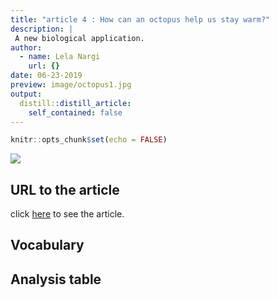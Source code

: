 ```yaml
---
title: "article 4 : How can an octopus help us stay warm?"
description: |
 A new biological application.
author:
  - name: Lela Nargi
    url: {}
date: 06-23-2019
preview: image/octopus1.jpg
output: 
  distill::distill_article:
    self_contained: false
---
```


```r
knitr::opts_chunk$set(echo = FALSE)
```


![](https://www.washingtonpost.com/resizer/WTdrdNGIeN7ONGeK7zJedDbyP1Y=/1484x0/arc-anglerfish-washpost-prod-washpost.s3.amazonaws.com/public/5HCPYLEUH4I6TNMKU2U27KQOHY.jpg)

## URL to the article

click [here](https://www.washingtonpost.com/lifestyle/kidspost/how-can-an-octopus-help-us-stay-warm/2019/06/21/1603f33e-8ba7-11e9-8f69-a2795fca3343_story.html) to see the article.

## Vocabulary 

## Analysis table






